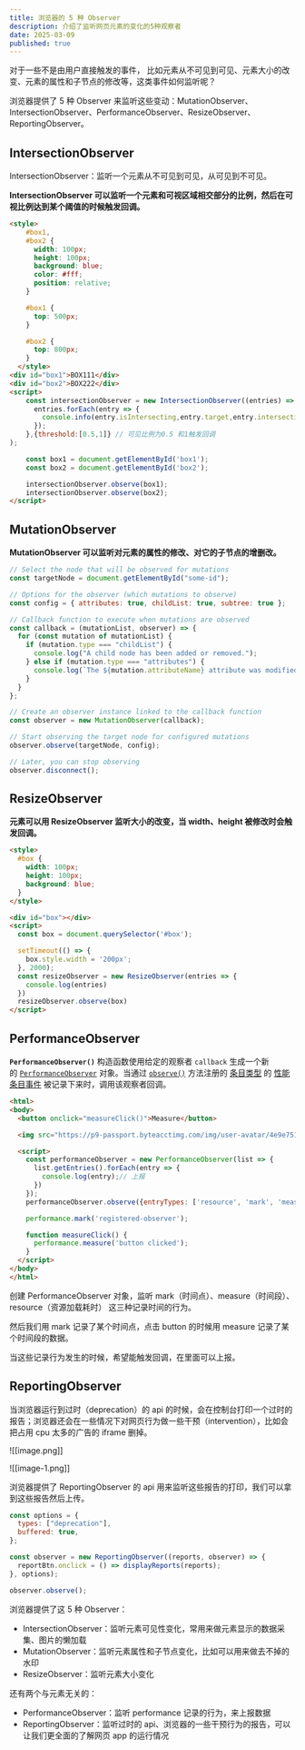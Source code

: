 ---
title: 浏览器的 5 种 Observer
description: 介绍了监听网页元素的变化的5种观察者
date: 2025-03-09
published: true
---

对于一些不是由用户直接触发的事件， 比如元素从不可见到可见、元素大小的改变、元素的属性和子节点的修改等，这类事件如何监听呢？

浏览器提供了 5 种 Observer 来监听这些变动：MutationObserver、IntersectionObserver、PerformanceObserver、ResizeObserver、ReportingObserver。


## IntersectionObserver

IntersectionObserver：监听一个元素从不可见到可见，从可见到不可见。

**IntersectionObserver 可以监听一个元素和可视区域相交部分的比例，然后在可视比例达到某个阈值的时候触发回调。**

```html
<style>
    #box1,
    #box2 {
      width: 100px;
      height: 100px;
      background: blue;
      color: #fff;
      position: relative;
    }

    #box1 {
      top: 500px;
    }

    #box2 {
      top: 800px;
    }
  </style>
<div id="box1">BOX111</div>
<div id="box2">BOX222</div>
<script>
    const intersectionObserver = new IntersectionObserver((entries) => {
      entries.forEach(entry => {
        console.info(entry.isIntersecting,entry.target,entry.intersectionRatio)
      });
    },{threshold:[0.5,1]} // 可见比例为0.5 和1触发回调
);

    const box1 = document.getElementById('box1');
    const box2 = document.getElementById('box2');

    intersectionObserver.observe(box1);
    intersectionObserver.observe(box2);
</script>
```

## MutationObserver

**MutationObserver 可以监听对元素的属性的修改、对它的子节点的增删改。**

```js
// Select the node that will be observed for mutations
const targetNode = document.getElementById("some-id");

// Options for the observer (which mutations to observe)
const config = { attributes: true, childList: true, subtree: true };

// Callback function to execute when mutations are observed
const callback = (mutationList, observer) => {
  for (const mutation of mutationList) {
    if (mutation.type === "childList") {
      console.log("A child node has been added or removed.");
    } else if (mutation.type === "attributes") {
      console.log(`The ${mutation.attributeName} attribute was modified.`);
    }
  }
};

// Create an observer instance linked to the callback function
const observer = new MutationObserver(callback);

// Start observing the target node for configured mutations
observer.observe(targetNode, config);

// Later, you can stop observing
observer.disconnect();
```

## ResizeObserver

**元素可以用 ResizeObserver 监听大小的改变，当 width、height 被修改时会触发回调。**

```html
<style>
  #box {
    width: 100px;
    height: 100px;
    background: blue;
  }
</style>

<div id="box"></div>
<script>
  const box = document.querySelector('#box');

  setTimeout(() => {
    box.style.width = '200px';
  }, 2000);
  const resizeObserver = new ResizeObserver(entries => {
    console.log(entries)
  })
  resizeObserver.observe(box)
</script>

```
## PerformanceObserver

**`PerformanceObserver()`** 构造函数使用给定的观察者 `callback` 生成一个新的 [`PerformanceObserver`](https://developer.mozilla.org/zh-CN/docs/Web/API/PerformanceObserver) 对象。当通过 [`observe()`](https://developer.mozilla.org/zh-CN/docs/Web/API/PerformanceObserver/observe "observe()") 方法注册的 [条目类型](https://developer.mozilla.org/zh-CN/docs/Web/API/PerformanceEntry/entryType "条目类型") 的 [性能条目事件](https://developer.mozilla.org/zh-CN/docs/Web/API/PerformanceEntry "性能条目事件") 被记录下来时，调用该观察者回调。

```html
<html>
<body>
  <button onclick="measureClick()">Measure</button>

  <img src="https://p9-passport.byteacctimg.com/img/user-avatar/4e9e751e2b32fb8afbbf559a296ccbf2~300x300.image" />

  <script>
    const performanceObserver = new PerformanceObserver(list => {
      list.getEntries().forEach(entry => {
        console.log(entry);// 上报
      })
    });
    performanceObserver.observe({entryTypes: ['resource', 'mark', 'measure']});

    performance.mark('registered-observer');

    function measureClick() {
      performance.measure('button clicked');
    }
  </script>
</body>
</html>

```

创建 PerformanceObserver 对象，监听 mark（时间点）、measure（时间段）、resource（资源加载耗时） 这三种记录时间的行为。

然后我们用 mark 记录了某个时间点，点击 button 的时候用 measure 记录了某个时间段的数据。

当这些记录行为发生的时候，希望能触发回调，在里面可以上报。

## ReportingObserver

当浏览器运行到过时（deprecation）的 api 的时候，会在控制台打印一个过时的报告；浏览器还会在一些情况下对网页行为做一些干预（intervention），比如会把占用 cpu 太多的广告的 iframe 删掉。

![[image.png]]

![[image-1.png]]

浏览器提供了 ReportingObserver 的 api 用来监听这些报告的打印，我们可以拿到这些报告然后上传。

```js
const options = {
  types: ["deprecation"],
  buffered: true,
};

const observer = new ReportingObserver((reports, observer) => {
  reportBtn.onclick = () => displayReports(reports);
}, options);

observer.observe();

```

浏览器提供了这 5 种 Observer：

- IntersectionObserver：监听元素可见性变化，常用来做元素显示的数据采集、图片的懒加载
- MutationObserver：监听元素属性和子节点变化，比如可以用来做去不掉的水印
- ResizeObserver：监听元素大小变化

还有两个与元素无关的：

- PerformanceObserver：监听 performance 记录的行为，来上报数据
- ReportingObserver：监听过时的 api、浏览器的一些干预行为的报告，可以让我们更全面的了解网页 app 的运行情况